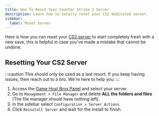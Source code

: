 ```yaml
---
title: How To Reset Your Counter Strike 2 Server
description: Learn how to totally reset your CS2 dedicated server.
sidebar:
  label: Reset Server
---
```


Here is how you can reset your [CS2 server](https://www.gamehostbros.com/cs2-server-hosting/) to start completely fresh with a new save, this is helpful in case you've made a mistake that cannot be undone.

## Resetting Your CS2 Server

:::caution
This should only be used as a last resort. If you keep having issues, then reach out to a bro. We're here to help you.
:::

<Steps>

1. Access the [Game Host Bros Panel](https://panel.gamehostbros.com/) and select your server.
2. Go to `Management > File Manager` and delete **ALL the folders and files** (The file manager should have nothing left).
3. In the sidebar select `Configuration > Server Actions`.
4. Click `Reinstall Server` and wait for the install to finish.
</Steps>